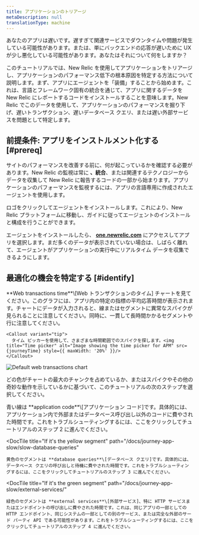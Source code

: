 ```yaml
---
title: アプリケーションのトリアージ
metaDescription: null
translationType: machine
---
```



あなたのアプリは遅いです。遅すぎて関連サービスでダウンタイムや問題が発生している可能性があります。または、単にバックエンドの応答が遅いために UX が少し悪化している可能性があります。あなたはそれについて何をしますか？

このチュートリアルでは、New Relic を使用してアプリケーションをトリアージし、アプリケーションのパフォーマンス低下の根本原因を特定する方法について説明します。まず、アプリにエージェントを「装備」することから始めます。これは、言語とフレームワーク固有の統合を通じて、アプリに関するデータを New Relic にレポートするコードをインストールすることを意味します。New Relic でこのデータを使用して、アプリケーションのパフォーマンスを掘り下げ、遅いトランザクション、遅いデータベース クエリ、または遅い外部サービスを問題として特定します。

## 前提条件: アプリをインストルメント化する [#prereq]

サイトのパフォーマンスを改善する前に、何が起こっているかを確認する必要があります。New Relic の監視は常に **、統合**、または関連するテクノロジーからデータを収集して New Relic に報告するコードの一部から始まります。アプリケーションのパフォーマンスを監視するには、アプリの言語専用に作成されたエージェントを使用します。

ロゴをクリックしてエージェントをインストールします。これにより、New Relic プラットフォームに移動し、ガイドに従ってエージェントのインストールと構成を行うことができます。

<TechTileGrid>
  <TechTile
    name="Go agent"
    icon="logo-go"
    to="https://one.newrelic.com/nr1-core?state=985d4005-ba90-a8c7-1da1-2af34539b03b"
  />

  <TechTile
    name="Java agent"
    icon="logo-java"
    to="https://one.newrelic.com/nr1-core?state=80d18bcb-4919-1fcb-2b77-9406838eb916"
  />

  <TechTile
    name=".NET agent"
    icon="logo-dotnet"
    to="https://one.newrelic.com/nr1-core?state=30e93090-6dfa-6b70-8e75-472f54414355"
  />

  <TechTile
    name="Node.js agent"
    icon="logo-nodejs"
    to="https://one.newrelic.com/marketplace/install-data-source?state=be2e62fa-cc3b-c428-27c4-8d662c9e80a1"
  />

  <TechTile
    name="PHP agent"
    icon="logo-php"
    to="https://one.newrelic.com/nr1-core?state=aa633b41-72d4-009c-3abf-55dcf64894fe"
  />

  <TechTile
    name="Python agent"
    icon="logo-python"
    to="https://one.newrelic.com/nr1-core?state=20fda75b-58fb-a92a-f9e1-7b052035c6e8"
  />

  <TechTile
    name="Ruby agent"
    icon="logo-ruby"
    to="https://one.newrelic.com/nr1-core?state=d69143ab-605c-579b-25bf-cc6e5fee5b80"
  />
</TechTileGrid>

エージェントをインストールしたら、 **[one.newrelic.com](https://one.newrelic.com/nr1-core?filters=(domain%3D'APM'ANDtype%3D'APPLICATION'))** にアクセスしてアプリを選択します。まだ多くのデータが表示されていない場合は、しばらく離れて、エージェントがアプリケーションの実行中にリアルタイム データを収集できるようにします。

## 最適化の機会を特定する [#identify]

<SideBySide>
  <Side>
    **Web transactions time**\[Web トランザクションのタイム] チャートを見てください。このグラフには、アプリ内の特定の指標の平均応答時間が表示されます。チャートにデータが入力されると、線またはセグメントに異常なスパイクが見られることに注意してください。同時に、一貫して長時間かかるセグメントや行に注意してください。

    <Callout variant="tip">
      タイム ピッカーを使用して、さまざまな時間範囲でのスパイクを探します。<img title="Time picker" alt="Image showing the time picker for APM" src={journeyTime} style={{ maxWidth: '20%' }}/>
    </Callout>
  </Side>

  <Side>
    <img
      title="Default web transactions chart"
      alt="Default web transactions chart"
      src={journeyWebTrans}
    />
  </Side>
</SideBySide>

どの色がチャートの最大のチャンクを占めているか、またはスパイクやその他の奇妙な動作を示しているかに基づいて、このチュートリアルの次のステップを選択してください。

<DocTiles>
  <DocTile
    title="If it's the blue line"
    path="/docs/journey-app-slow/problematic-transactions"
  >
    青い線は **application code**\[アプリケーション コード]です。具体的には、アプリケーション内で外部またはデータベース呼び出し以外のコードに費やされた時間です。これをトラブルシューティングするには、ここをクリックしてチュートリアルのステップ 2 に進んでください。
  </DocTile>

  <DocTile
    title="If it's the yellow segment"
    path="/docs/journey-app-slow/slow-database-queries"
  >
    黄色のセグメントは **database queries**\[データベース クエリ]です。具体的には、データベース クエリの呼び出しと待機に費やされた時間です。これをトラブルシューティングするには、ここをクリックしてチュートリアルのステップ 3 に進んでください。
  </DocTile>

  <DocTile
    title="If it's the green segment"
    path="/docs/journey-app-slow/external-services/"
  >
    緑色のセグメントは **external services**\[外部サービス]、特に HTTP サービスまたはエンドポイントの呼び出しに費やされた時間です。これは、同じアプリの一部としての HTTP エンドポイント、同じシステムの一部としての別のサービス、または完全な外部のサード パーティ API である可能性があります。これをトラブルシューティングするには、ここをクリックしてチュートリアルのステップ 4 に進んでください。
  </DocTile>
</DocTiles>